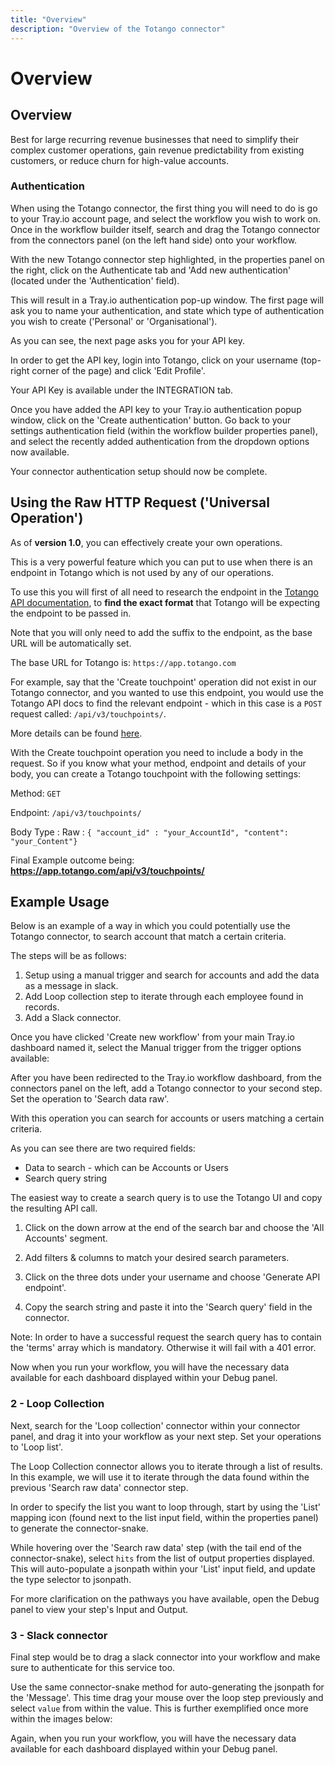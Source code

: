 ```yaml
---
title: "Overview"
description: "Overview of the Totango connector"
---
```


# Overview

## Overview

Best for large recurring revenue businesses that need to simplify their complex customer operations, gain revenue predictability from existing customers, or reduce churn for high-value accounts.

### Authentication

When using the Totango connector, the first thing you will need to do is go to your Tray.io account page, and select the workflow you wish to work on. Once in the workflow builder itself, search and drag the Totango connector from the connectors panel (on the left hand side) onto your workflow.

With the new Totango connector step highlighted, in the properties panel on the right, click on the Authenticate tab and 'Add new authentication' (located under the 'Authentication' field).

This will result in a Tray.io authentication pop-up window. The first page will ask you to name your authentication, and state which type of authentication you wish to create ('Personal' or 'Organisational').

As you can see, the next page asks you for your API key.

In order to get the API key, login into Totango, click on your username (top-right corner of the page) and click 'Edit Profile'.

Your API Key is available under the INTEGRATION tab.

Once you have added the API key to your Tray.io authentication popup window, click on the 'Create authentication' button. Go back to your settings authentication field (within the workflow builder properties panel), and select the recently added authentication from the dropdown options now available.

Your connector authentication setup should now be complete.

## Using the Raw HTTP Request ('Universal Operation')

As of **version 1.0**, you can effectively create your own operations.

This is a very powerful feature which you can put to use when there is an endpoint in Totango which is not used by any of our operations.

To use this you will first of all need to research the endpoint in the [Totango API documentation](https://support.totango.com/hc/en-us/articles/203639605-Totango-HTTP-API-Overview), to **find the exact format** that Totango will be expecting the endpoint to be passed in.

Note that you will only need to add the suffix to the endpoint, as the base URL will be automatically set.

The base URL for Totango is: `https://app.totango.com`

For example, say that the 'Create touchpoint' operation did not exist in our Totango connector, and you wanted to use this endpoint, you would use the Totango API docs to find the relevant endpoint - which in this case is a `POST` request called: `/api/v3/touchpoints/`.

More details can be found [here](https://support.totango.com/hc/en-us/articles/115000597266-Touchpoints-API).

With the Create touchpoint operation you need to include a body in the request. So if you know what your method, endpoint and details of your body, you can create a Totango touchpoint with the following settings:

Method: `GET`

Endpoint: `/api/v3/touchpoints/`

Body Type : Raw : `{ "account_id" : "your_AccountId", "content": "your_Content"}`

Final Example outcome being: **https://app.totango.com/api/v3/touchpoints/**

## Example Usage

Below is an example of a way in which you could potentially use the Totango connector, to search account that match a certain criteria.

The steps will be as follows:

1. Setup using a manual trigger and search for accounts and add the data as a message in slack.
2. Add Loop collection step to iterate through each employee found in records.
3. Add a Slack connector.

Once you have clicked 'Create new workflow' from your main Tray.io dashboard named it, select the Manual trigger from the trigger options available:

After you have been redirected to the Tray.io workflow dashboard, from the connectors panel on the left, add a Totango connector to your second step. Set the operation to 'Search data raw'.

With this operation you can search for accounts or users matching a certain criteria.

As you can see there are two required fields:

- Data to search - which can be Accounts or Users
- Search query string

The easiest way to create a search query is to use the Totango UI and copy the resulting API call.

1. Click on the down arrow at the end of the search bar and choose the 'All Accounts' segment.

1. Add filters & columns to match your desired search parameters.

1. Click on the three dots under your username and choose 'Generate API endpoint'.

1. Copy the search string and paste it into the 'Search query' field in the connector.

Note: In order to have a successful request the search query has to contain the 'terms' array which is mandatory. Otherwise it will fail with a 401 error.

Now when you run your workflow, you will have the necessary data available for each dashboard displayed within your Debug panel.

### 2 - Loop Collection

Next, search for the 'Loop collection' connector within your connector panel, and drag it into your workflow as your next step. Set your operations to 'Loop list'.

The Loop Collection connector allows you to iterate through a list of results. In this example, we will use it to iterate through the data found within the previous 'Search raw data' connector step.

In order to specify the list you want to loop through, start by using the 'List' mapping icon (found next to the list input field, within the properties panel) to generate the connector-snake.

While hovering over the 'Search raw data' step (with the tail end of the connector-snake), select `hits` from the list of output properties displayed. This will auto-populate a jsonpath within your 'List' input field, and update the type selector to jsonpath.

For more clarification on the pathways you have available, open the Debug panel to view your step's Input and Output.

### 3 - Slack connector

Final step would be to drag a slack connector into your workflow and make sure to authenticate for this service too.

Use the same connector-snake method for auto-generating the jsonpath for the 'Message'. This time drag your mouse over the loop step previously and select `value` from within the value. This is further exemplified once more within the images below:

Again, when you run your workflow, you will have the necessary data available for each dashboard displayed within your Debug panel.
